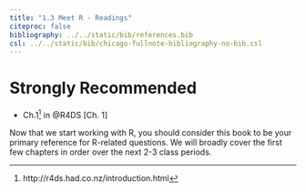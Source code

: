 ```yaml
---
title: "1.3 Meet R - Readings"
citeproc: false
bibliography: ../../static/bib/references.bib
csl: ../../static/bib/chicago-fullnote-bibliography-no-bib.csl
---
```


# Strongly Recommended

- <i class="fas fa-external-link-square-alt"></i>Ch.1^[http://r4ds.had.co.nz/introduction.html] in @R4DS[Ch. 1]

Now that we start working with R, you should consider this book to be your primary reference for R-related questions. We will broadly cover the first few chapters in order over the next 2-3 class periods. 